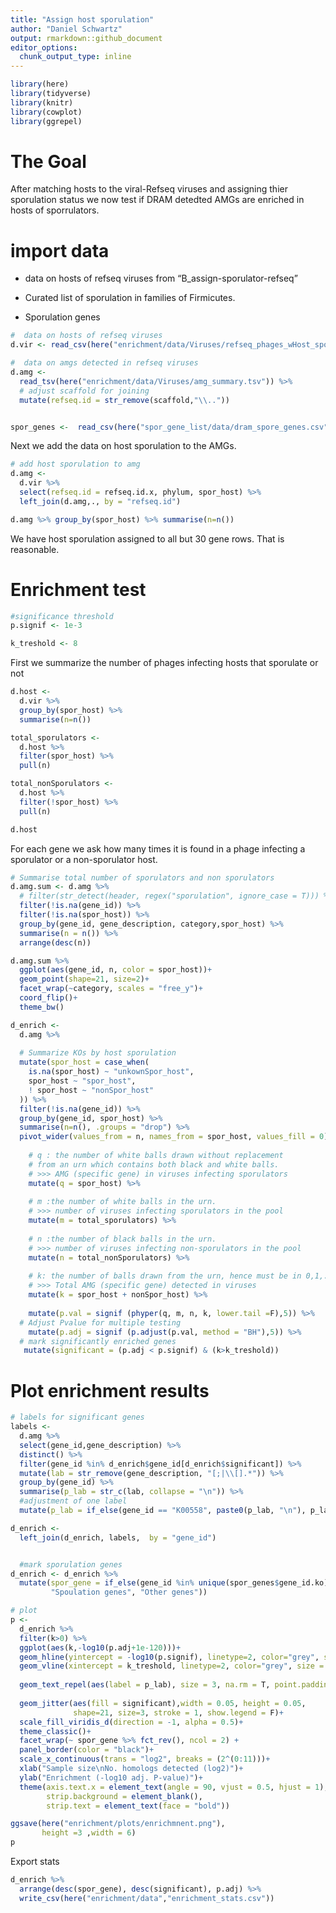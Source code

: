 ```yaml
---
title: "Assign host sporulation"
author: "Daniel Schwartz"
output: rmarkdown::github_document
editor_options: 
  chunk_output_type: inline
---
```


```r
library(here)
library(tidyverse)
library(knitr)
library(cowplot)
library(ggrepel)
```

# The Goal

After matching hosts to the viral-Refseq viruses and assigning thier sporulation status we now test if DRAM detedted AMGs are enriched in hosts of sporrulators.


# import data 
 
* data on hosts of refseq viruses from "B_assign-sporulator-refseq"

* Curated list of sporulation in families of Firmicutes. 

* Sporulation genes

```r
#  data on hosts of refseq viruses
d.vir <- read_csv(here("enrichment/data/Viruses/refseq_phages_wHost_spor.csv"))

#  data on amgs detected in refseq viruses
d.amg <- 
  read_tsv(here("enrichment/data/Viruses/amg_summary.tsv")) %>% 
  # adjust scaffold for joining
  mutate(refseq.id = str_remove(scaffold,"\\.."))


spor_genes <-  read_csv(here("spor_gene_list/data/dram_spore_genes.csv"))
```

Next we add the data on host sporulation to the AMGs.

```r
# add host sporulation to amg
d.amg <-
  d.vir %>% 
  select(refseq.id = refseq.id.x, phylum, spor_host) %>% 
  left_join(d.amg,., by = "refseq.id")

d.amg %>% group_by(spor_host) %>% summarise(n=n())

```
We have host sporulation assigned to all but 30 gene rows. That is reasonable.


# Enrichment test
```r
#significance threshold
p.signif <- 1e-3

k_treshold <- 8
```



First we summarize the number of phages infecting hosts that sporulate or not
```r
d.host <- 
  d.vir %>% 
  group_by(spor_host) %>% 
  summarise(n=n())

total_sporulators <- 
  d.host %>% 
  filter(spor_host) %>% 
  pull(n) 

total_nonSporulators <- 
  d.host %>% 
  filter(!spor_host) %>% 
  pull(n) 

d.host
```

For each gene we ask how many times it is found in a phage infecting a sporulator or a non-sporulator host.
```r

# Summarise total number of sporulators and non sporulators
d.amg.sum <- d.amg %>%
  # filter(str_detect(header, regex("sporulation", ignore_case = T))) %>%
  filter(!is.na(gene_id)) %>% 
  filter(!is.na(spor_host)) %>% 
  group_by(gene_id, gene_description, category,spor_host) %>%
  summarise(n = n()) %>%
  arrange(desc(n))

d.amg.sum %>%
  ggplot(aes(gene_id, n, color = spor_host))+
  geom_point(shape=21, size=2)+
  facet_wrap(~category, scales = "free_y")+
  coord_flip()+
  theme_bw()
```


```r
d_enrich <- 
  d.amg %>% 
  
  # Summarize KOs by host sporulation
  mutate(spor_host = case_when(
    is.na(spor_host) ~ "unkownSpor_host",
    spor_host ~ "spor_host",
    ! spor_host ~ "nonSpor_host"
  )) %>% 
  filter(!is.na(gene_id)) %>% 
  group_by(gene_id, spor_host) %>% 
  summarise(n=n(), .groups = "drop") %>% 
  pivot_wider(values_from = n, names_from = spor_host, values_fill = 0) %>% 
    
    # q	: the number of white balls drawn without replacement 
    # from an urn which contains both black and white balls.
    # >>> AMG (specific gene) in viruses infecting sporulators
    mutate(q = spor_host) %>% 
    
    # m	:the number of white balls in the urn.
    # >>> number of viruses infecting sporulators in the pool
    mutate(m = total_sporulators) %>% 
    
    # n	:the number of black balls in the urn.
    # >>> number of viruses infecting non-sporulators in the pool
    mutate(n = total_nonSporulators) %>% 
    
    # k: the number of balls drawn from the urn, hence must be in 0,1,., m+n.
    # >>> Total AMG (specific gene) detected in viruses
    mutate(k = spor_host + nonSpor_host) %>% 
    
    mutate(p.val = signif (phyper(q, m, n, k, lower.tail =F),5)) %>% 
  # Adjust Pvalue for multiple testing
    mutate(p.adj = signif (p.adjust(p.val, method = "BH"),5)) %>% 
  # mark significantly enriched genes
   mutate(significant = (p.adj < p.signif) & (k>k_treshold))
```



# Plot enrichment results

```r
# labels for significant genes
labels <- 
  d.amg %>% 
  select(gene_id,gene_description) %>% 
  distinct() %>% 
  filter(gene_id %in% d_enrich$gene_id[d_enrich$significant]) %>% 
  mutate(lab = str_remove(gene_description, "[;|\\[].*")) %>% 
  group_by(gene_id) %>% 
  summarise(p_lab = str_c(lab, collapse = "\n")) %>% 
  #adjustment of one label
  mutate(p_lab = if_else(gene_id == "K00558", paste0(p_lab, "\n"), p_lab))

d_enrich <-
  left_join(d_enrich, labels,  by = "gene_id") 


  #mark sporulation genes
d_enrich <- d_enrich %>% 
  mutate(spor_gene = if_else(gene_id %in% unique(spor_genes$gene_id.ko),
         "Spoulation genes", "Other genes"))

# plot
p <-
  d_enrich %>% 
  filter(k>0) %>%
  ggplot(aes(k,-log10(p.adj+1e-120)))+
  geom_hline(yintercept = -log10(p.signif), linetype=2, color="grey", size = 1)+
  geom_vline(xintercept = k_treshold, linetype=2, color="grey", size = 1)+
  
  geom_text_repel(aes(label = p_lab), size = 3, na.rm = T, point.padding = 2, min.segment.length = 0,seed = 123)+
  
  geom_jitter(aes(fill = significant),width = 0.05, height = 0.05,
              shape=21, size=3, stroke = 1, show.legend = F)+
  scale_fill_viridis_d(direction = -1, alpha = 0.5)+
  theme_classic()+
  facet_wrap(~ spor_gene %>% fct_rev(), ncol = 2) +
  panel_border(color = "black")+
  scale_x_continuous(trans = "log2", breaks = (2^(0:11)))+
  xlab("Sample size\nNo. homologs detected (log2)")+
  ylab("Enrichment (-log10 adj. P-value)")+
  theme(axis.text.x = element_text(angle = 90, vjust = 0.5, hjust = 1),
        strip.background = element_blank(),
        strip.text = element_text(face = "bold"))

ggsave(here("enrichment/plots/enrichmnent.png"),
       height =3 ,width = 6)
p

```

Export stats

```r
d_enrich %>% 
  arrange(desc(spor_gene), desc(significant), p.adj) %>% 
  write_csv(here("enrichment/data","enrichment_stats.csv"))
```

